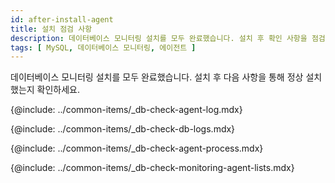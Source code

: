 ```yaml
---
id: after-install-agent
title: 설치 점검 사항
description: 데이터베이스 모니터링 설치를 모두 완료했습니다. 설치 후 확인 사항을 점검하세요.
tags: [ MySQL, 데이터베이스 모니터링, 에이전트 ]
---
```


데이터베이스 모니터링 설치를 모두 완료했습니다. 설치 후 다음 사항을 통해 정상 설치했는지 확인하세요.

<!-- 에이전트 설치 점검-->
{@include: ../common-items/_db-check-agent-log.mdx} 

<!-- 로그 확인하기-->
{@include: ../common-items/_db-check-db-logs.mdx}

<!-- 에이전트 프로세스 확인하기-->
{@include: ../common-items/_db-check-agent-process.mdx}

<!-- 모니터링 확인하기-->
{@include: ../common-items/_db-check-monitoring-agent-lists.mdx}